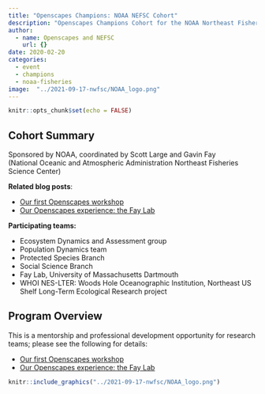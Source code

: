 ```yaml
---
title: "Openscapes Champions: NOAA NEFSC Cohort"
description: "Openscapes Champions Cohort for the NOAA Northeast Fisheries Science Center (NEFSC)"
author:
  - name: Openscapes and NEFSC
    url: {}
date: 2020-02-20
categories:
  - event 
  - champions
  - noaa-fisheries
image:  "../2021-09-17-nwfsc/NOAA_logo.png"
---
```


```r
knitr::opts_chunk$set(echo = FALSE)
```

## Cohort Summary 

Sponsored by NOAA, coordinated by Scott Large and Gavin Fay  
(National Oceanic and Atmospheric Administration Northeast Fisheries Science Center)

**Related blog posts**: 

- [Our first Openscapes workshop](https://www.openscapes.org/blog/2020/03/06/workshop-noaa-nefsc/)
- [Our Openscapes experience: the Fay Lab](https://www.openscapes.org/blog/2020/03/31/faylab-our-openscapes-experience/)


**Participating teams:** 

- Ecosystem Dynamics and Assessment group 
- Population Dynamics team
- Protected Species Branch
- Social Science Branch
- Fay Lab, University of Massachusetts Dartmouth
- WHOI NES-LTER: Woods Hole Oceanographic Institution, Northeast US Shelf Long-Term Ecological Research project


## Program Overview

This is a mentorship and professional development opportunity for research teams; please see the following for details:

- [Our first Openscapes workshop](https://www.openscapes.org/blog/2020/03/06/workshop-noaa-nefsc/)
- [Our Openscapes experience: the Fay Lab](https://www.openscapes.org/blog/2020/03/31/faylab-our-openscapes-experience/)

```r
knitr::include_graphics("../2021-09-17-nwfsc/NOAA_logo.png")  
```

